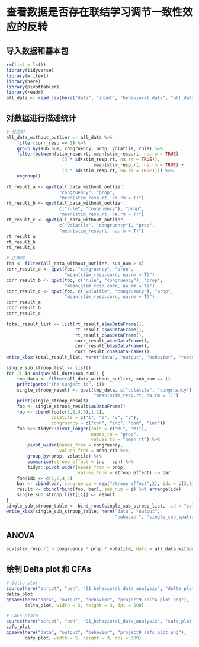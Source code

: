 # 查看数据是否存在联结学习调节一致性效应的反转

## 导入数据和基本包
```r
rm(list = ls())
library(tidyverse)
library(writexl)
library(here)
library(pivottabler)
library(readr)
all_data <- read_csv(here("data", "input", "behavioral_data", "all_data.csv"))
```

## 对数据进行描述统计
```r
# 反应时
all_data_without_outlier <- all_data %>%
    filter(corr_resp == 1) %>%
    group_by(sub_num, congruency, prop, volatile, rule) %>%
    filter(between(stim_resp.rt, mean(stim_resp.rt, na.rm = TRUE) -
                     (3 * sd(stim_resp.rt, na.rm = TRUE)),
                                 mean(stim_resp.rt, na.rm = TRUE) +
                     (3 * sd(stim_resp.rt, na.rm = TRUE)))) %>%
    ungroup()

rt_result_a <- qpvt(all_data_without_outlier,
                    "congruency", "prop",
                    "mean(stim_resp.rt, na.rm = T)")
rt_result_b <- qpvt(all_data_without_outlier,
                    c("rule", "congruency"), "prop",
                    "mean(stim_resp.rt, na.rm = T)")
rt_result_c <- qpvt(all_data_without_outlier,
                    c("volatile", "congruency"), "prop",
                    "mean(stim_resp.rt, na.rm = T)")
rt_result_a
rt_result_b
rt_result_c

# 正确率
foo <- filter(all_data_without_outlier, sub_num > 8)
corr_result_a <- qpvt(foo, "congruency", "prop",
                      "mean(stim_resp.corr, na.rm = T)")
corr_result_b <- qpvt(foo, c("rule", "congruency"), "prop",
                      "mean(stim_resp.corr, na.rm = T)")
corr_result_c <- qpvt(foo, c("volatile", "congruency"), "prop",
                      "mean(stim_resp.corr, na.rm = T)")
corr_result_a
corr_result_b
corr_result_c

total_result_list <- list(rt_result_a$asDataFrame(),
                          rt_result_b$asDataFrame(),
                          rt_result_c$asDataFrame(),
                          corr_result_a$asDataFrame(),
                          corr_result_b$asDataFrame(),
                          corr_result_c$asDataFrame())
write_xlsx(total_result_list, here("data", "output", "behavior", "reverse_stroop.xlsx"))
```

```r
single_sub_stroop_list <- list()
for (i in unique(all_data$sub_num)) {
    tmp_data <- filter(all_data_without_outlier, sub_num == i)
    print(paste("The subject is", i))
    single_stroop_result <- qpvt(tmp_data, c("volatile", "congruency"), "prop",
                                 "mean(stim_resp.rt, na.rm = T)")
    print(single_stroop_result)
    foo <- single_stroop_result$asDataFrame()
    foo <- cbind(foo[c(1,2,4,5),1:2],
                 volatile = c("s", "s", "v", "v"),
                 congruency = c("con", "inc", "con", "inc"))
    foo %>% tidyr::pivot_longer(cols = c("MC", "MI"),
                                names_to = "prop",
                                values_to = "mean_rt") %>%
        pivot_wider(names_from = congruency,
                    values_from = mean_rt) %>%
        group_by(prop, volatile) %>%
        summarise(stroop_effect = inc - con) %>%
        tidyr::pivot_wider(names_from = prop,
                           values_from = stroop_effect) -> bar
    foo$idx <- c(1,2,4,5)
    bar <- cbind(bar, congruency = rep("stroop_effect",2), idx = c(3,6))
    result <- cbind(rbind(foo, bar), sub_num = i) %>% arrange(idx)
    single_sub_stroop_list[[i]] <- result
}
single_sub_stroop_table <- bind_rows(single_sub_stroop_list, .id = "column_label")
write_xlsx(single_sub_stroop_table, here("data", "output",
                                         "behavior", "single_sub_spatial_stroop.xlsx"))
```

## ANOVA
```r
aov(stim_resp.rt ~ congruency * prop * volatile, data = all_data_without_outlier) %>% summary()
```

## 绘制 Delta plot 和 CFAs
```r
# Delta plot
source(here("script", "beh", "01_behavioral_data_analysis", "delta_plot.R"))
delta_plot
ggsave(here("data", "output", "behavior", "project9_delta_plot.png"), 
       delta_plot, width = 5, height = 3, dpi = 500)
```
```r
# CAFs plotq
source(here("script", "beh", "01_behavioral_data_analysis", "cafs_plot.R"))
cafs_plot
ggsave(here("data", "output", "behavior", "project9_cafs_plot.png"), 
       cafs_plot, width = 5, height = 3, dpi = 500)
```
